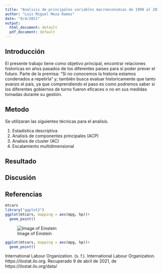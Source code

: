 ---
title: "Analisis de principales variables macroeconimcas de 1990 al 2019"
author: "Luis Miguel Meza Ramos"
date: "9/4/2021"
output:
  html_document: default
  pdf_document: default
---


## Introducción
El presente trabajo tiene como objetivo principal, encontrar relaciones historicas en años pasados de los diferentes paises para si poder prever el futuro. 
Parte de la premisa: "Si no conocemos la historia estamos condenados a repetirla" y; también busca evaluar historicamente que tanto avanzo el país, ya que comprendiendo el paso es como podremos saber si los diferentes gobiernos de turno fueron eficaces o no en sus medidas tomadas durante su gestión. 

## Metodo
Se utilizaran las siguientes técnicas para el analisis.

1. Estadistica descriptiva
2. Analisis de componentes principales (ACP)
3. Analisis de cluster (AC)
4. Escalamiento multidimensional

## Resultado

## Discusión

## Referencias
```{r}
mtcars
library("ggplot2")
ggplot(mtcars, mapping = aes(mpg, hp))+
  geom_point()
```

![Image of Einstein](https://upload.wikimedia.org/wikipedia/commons/6/6f/Einstein-formal_portrait-35.jpg)

```{r,echo=TRUE}
ggplot(mtcars, mapping = aes(mpg, hp))+
  geom_point()
```


International Labour Organization. (s. f.). International Labour Organization. https://ilostat.ilo.org. Recuperado 9 de abril de 2021, de https://ilostat.ilo.org/data/